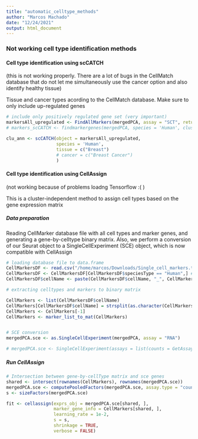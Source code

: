 ```yaml
---
title: "automatic_celltype_methods"
author: "Marcos Machado"
date: "12/24/2021"
output: html_document
---
```


### Not working cell type identification methods 
#### Cell type identification using scCATCH
(this is not working properly. There are a lot of bugs in the CellMatch database that do not let me simultaneously use the cancer option and also identify healthy tissue)


Tissue and cancer types acording to the CellMatch database. Make sure to only include up-regulated genes
```r
# include only positively regulated gene set (very important)
markersAll_upregulated <- FindAllMarkers(mergedPCA, assay = "SCT", return.thresh = 0.01, only.pos = TRUE)
# markers_scCATCH <- findmarkergenes(mergedPCA, species = 'Human', cluster = 'All', match_CellMatch = TRUE, tissue = c("Breast", "Mammary epithelium", "White adipose tissue"), pvalue = 0.05)

clu_ann <- scCATCH(object = markersAll_upregulated,
                   species = 'Human',
                   tissue = c("Breast")
                   # cancer = c("Breast Cancer")
                   )
```


#### Cell type identification using CellAssign
(not working because of problems loadng Tensorflow :( )

This is a cluster-independent method to assign cell types based on the gene expression matrix

##### Data preparation
Reading CellMarker database file with all cell types and marker genes, and generating a gene-by-celltype binary matrix. Also, we perform a conversion of our Seurat object to a SingleCellExperiment (SCE) object, which is now compatible with CellAssign
```r
# loading database file to data.frame
CellMarkersDF <- read.csv("/home/marcos/Downloads/Single_cell_markers.txt", sep = "\t")
CellMarkersDF <- CellMarkersDF[CellMarkersDF$speciesType == "Human",] # Remove mouse rows
CellMarkersDF$cellName <- paste(CellMarkersDF$cellName, "_", CellMarkersDF$tissueType, "_", CellMarkersDF$cellType, "_", CellMarkersDF$PMID)

# extracting celltypes and markers to binary matrix

CellMarkers <- list(CellMarkersDF$cellName)
CellMarkers[CellMarkersDF$cellName] = strsplit(as.character(CellMarkersDF$cellMarker), ", ")
CellMarkers <- CellMarkers[-1]
CellMarkers <- marker_list_to_mat(CellMarkers)


# SCE conversion
mergedPCA.sce <- as.SingleCellExperiment(mergedPCA, assay = "RNA")

# mergedPCA.sce <- SingleCellExperiment(assays = list(counts = GetAssayData(object = mergedPCA, slot = "data")))
```

##### Run CellAssign

```r
# Intersection between gene-by-cellType matrix and sce genes
shared <- intersect(rownames(CellMarkers), rownames(mergedPCA.sce))
mergedPCA.sce <- computePooledFactors(mergedPCA.sce, assay.type = "counts")
s <- sizeFactors(mergedPCA.sce)

fit <- cellassign(exprs_obj = mergedPCA.sce[shared, ], 
                  marker_gene_info = CellMarkers[shared, ], 
                  learning_rate = 1e-2, 
                  s = s,
                  shrinkage = TRUE,
                  verbose = FALSE)
```

